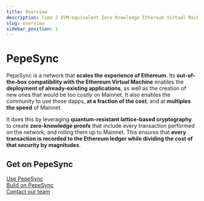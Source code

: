 ```yaml
---
title: Overview
description: Type 2 EVM-equivalent Zero Knowledge Ethereum Virtual Machine
slug: overview
sidebar_position: 1
---
```


# PepeSync

PepeSync is a network that **scales the experience of Ethereum**. Its **out-of-the-box compatibility with the Ethereum Virtual Machine** enables the **deployment of already-existing applications**, as well as the creation of new ones that would be too costly on Mainnet. It also enables the community to use those dapps, **at a fraction of the cost**, and at **multiples the speed** of Mainnet.

It does this by leveraging **quantum-resistant lattice-based cryptography** to create **zero-knowledge proofs** that include every transaction performed on the network, and rolling them up to Mainnet. This ensures that **every transaction is recorded to the Ethereum ledger while dividing the cost of that security by magnitudes**.

## Get on PepeSync

<div id="centered-copy">
  <a href="https://docs.pepesync.xyz/use-mainnet" target="self">Use PepeSync</a>
</div>
<div id="centered-copy">
  <a href="https://docs.pepesync.xyz/build-on-linea/quickstart">
    Build on PepeSync
  </a>
</div>
<div id="centered-copy">
  <a href="https://support.linea.build/hc/en-us">Contact our team</a>
</div>
